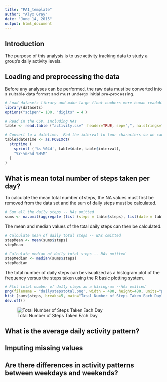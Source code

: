 ```yaml
---
title: "PA1_template"
author: "Alyx Gray"
date: "June 14, 2015"
output: html_document
---
```


## Introduction

The purpose of this analysis is to use activity tracking data to study a group's daily activity levels.

## Loading and preprocessing the data

Before any analyses can be performed, the raw data must be converted into a suitable data format and must undergo initial pre-processing.

```r
# Load datasets library and make large float numbers more human readable (get rid of scientific notation)
library(datasets)
options("scipen"= 100, "digits" = 4 )
```

```r
# Read in the CSV, including NAs
table <- read.table ("activity.csv", header=TRUE, sep=",", na.strings="NA")
```

```r
# Convert to a datetime.  Pad the interval to four characters so we can use strptime
table$dateTime <- as.POSIXct(
  strptime (
    sprintf ('%s %04d', table$date, table$interval),
    "%Y-%m-%d %H%M"
  )
)
```

## What is mean total number of steps taken per day?

To calculate the mean total number of steps, the NA values must first be removed from the data set and the sum of daily steps must be calculated.

```r
# Sum all the daily steps -- NAs omitted
sums <- na.omit(aggregate (list (steps = table$steps), list(date = table$date), FUN = sum))
```

The mean and median values of the total daily steps can then be calculated.

```r
# Calculate mean of daily total steps -- NAs omitted
stepMean <- mean(sums$steps)
stepMean
```

```r
# Calculate median of daily total steps -- NAs omitted
stepMedian <- median(sums$steps)
stepMedian
```

The total number of daily steps can be visualized as a histogram plot of the frequency versus the steps taken using the R basic plotting system.
```r
# Plot total number of daily steps as a histogram --NAs omitted
png(filename = "dailystepstotal.png", width = 480, height=480, units="px")
hist (sums$steps, breaks=5, main="Total Number of Steps Taken Each Day", col="red", xlab="Steps Taken", ylab="Frequency")
dev.off()
```
![Total Number of Steps Taken Each Day](dailystepstotal.png)

## What is the average daily activity pattern?

## Imputing missing values

## Are there differences in activity patterns between weekdays and weekends?

